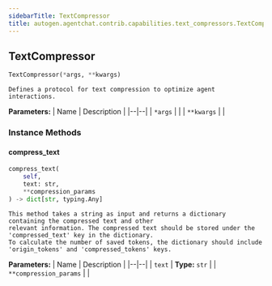 ```yaml
---
sidebarTitle: TextCompressor
title: autogen.agentchat.contrib.capabilities.text_compressors.TextCompressor
---
```

<h2 id="autogen.agentchat.contrib.capabilities.text_compressors.TextCompressor" class="doc doc-heading">
    <code class="doc-symbol doc-symbol-heading doc-symbol-class"></code>
    <span class="doc doc-object-name doc-class-name">TextCompressor</span>
    <a href="#autogen.agentchat.contrib.capabilities.text_compressors.TextCompressor" class="headerlink" title="Permanent link"></a>
</h2>

```python
TextCompressor(*args, **kwargs)
```

    Defines a protocol for text compression to optimize agent interactions.

<b>Parameters:</b>
| Name | Description |
|--|--|
| `*args` |  |
| `**kwargs` |  |

### Instance Methods

<code class="doc-symbol doc-symbol-heading doc-symbol-method"></code>
#### compress_text
<a href="#autogen.agentchat.contrib.capabilities.text_compressors.TextCompressor.compress_text" class="headerlink" title="Permanent link"></a>

```python
compress_text(
    self,
    text: str,
    **compression_params
) -> dict[str, typing.Any]
```

    This method takes a string as input and returns a dictionary containing the compressed text and other
    relevant information. The compressed text should be stored under the 'compressed_text' key in the dictionary.
    To calculate the number of saved tokens, the dictionary should include 'origin_tokens' and 'compressed_tokens' keys.

<b>Parameters:</b>
| Name | Description |
|--|--|
| `text` | **Type:** `str` |
| `**compression_params` |  |

<br />